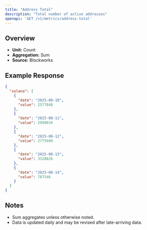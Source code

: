 ```yaml
---
title: "Address Total"
description: "Total number of active addresses"
openapi: 'GET /v1/metrics/address-total'
---
```


## Overview

- **Unit:** Count
- **Aggregation:** Sum
- **Source:** Blockworks

## Example Response

```json
{
  "solana": [
    {
      "date": "2025-08-10",
      "value": 2577848
    },
    {
      "date": "2025-08-11",
      "value": 2998834
    },
    {
      "date": "2025-08-12",
      "value": 2775609
    },
    {
      "date": "2025-08-13",
      "value": 3328826
    },
    {
      "date": "2025-08-14",
      "value": 787546
    }
  ]
}
```

## Notes
- Sum aggregates unless otherwise noted.
- Data is updated daily and may be revised after late-arriving data.
